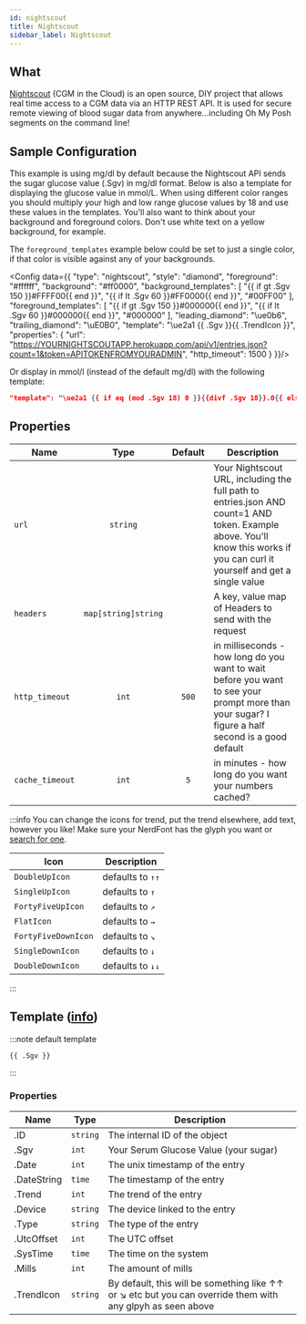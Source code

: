 ```yaml
---
id: nightscout
title: Nightscout
sidebar_label: Nightscout
---
```


## What

[Nightscout][nightscout] (CGM in the Cloud) is an open source,
DIY project that allows real time access to a CGM data via an HTTP REST API. It
is used for secure remote viewing of blood sugar data from anywhere...including
Oh My Posh segments on the command line!

## Sample Configuration

This example is using mg/dl by default because the Nightscout API sends the sugar
glucose value (.Sgv) in mg/dl format. Below is also a template for displaying the
glucose value in mmol/L. When using different color ranges you should multiply your
high and low range glucose values by 18 and use these values in the templates.
You'll also want to think about your background and foreground colors. Don't use
white text on a yellow background, for example.

The `foreground_templates` example below could be set to just a single color,
if that color is visible against any of your backgrounds.


<Config data={{
  "type": "nightscout",
  "style": "diamond",
  "foreground": "#ffffff",
  "background": "#ff0000",
  "background_templates": [
    "{{ if gt .Sgv 150 }}#FFFF00{{ end }}",
    "{{ if lt .Sgv 60 }}#FF0000{{ end }}",
    "#00FF00"
  ],
  "foreground_templates": [
    "{{ if gt .Sgv 150 }}#000000{{ end }}",
    "{{ if lt .Sgv 60 }}#000000{{ end }}",
    "#000000"
  ],
  "leading_diamond": "\ue0b6",
  "trailing_diamond": "\uE0B0",
  "template": "\ue2a1 {{ .Sgv }}{{ .TrendIcon }}",
  "properties": {
    "url": "https://YOURNIGHTSCOUTAPP.herokuapp.com/api/v1/entries.json?count=1&token=APITOKENFROMYOURADMIN",
    "http_timeout": 1500
  }
}}/>

Or display in mmol/l (instead of the default mg/dl) with the following template:

```json
"template": "\ue2a1 {{ if eq (mod .Sgv 18) 0 }}{{divf .Sgv 18}}.0{{ else }} {{ round (divf .Sgv 18) 1 }}{{ end }}{{ .TrendIcon }}"
```

## Properties

| Name            | Type                | Default | Description                                                                                                                                                                  |
| --------------- | :-----------------: | :-----: | ---------------------------------------------------------------------------------------------------------------------------------------------------------------------------- |
| `url`           | `string`            |         | Your Nightscout URL, including the full path to entries.json AND count=1 AND token. Example above. You'll know this works if you can curl it yourself and get a single value |
| `headers`       | `map[string]string` |         | A key, value map of Headers to send with the request                                                                                                                         |
| `http_timeout`  | `int`               | `500`   | in milliseconds - how long do you want to wait before you want to see your prompt more than your sugar? I figure a half second is a good default                             |
| `cache_timeout` | `int`               | `5`     | in minutes - how long do you want your numbers cached?                                                                                                                       |

:::info
You can change the icons for trend, put the trend elsewhere, add text, however you like!
Make sure your NerdFont has the glyph you want or [search for one][nf-search].

| Icon                | Description      |
| ------------------- | ---------------- |
| `DoubleUpIcon`      | defaults to `↑↑` |
| `SingleUpIcon`      | defaults to `↑`  |
| `FortyFiveUpIcon`   | defaults to `↗`  |
| `FlatIcon`          | defaults to `→`  |
| `FortyFiveDownIcon` | defaults to `↘`  |
| `SingleDownIcon`    | defaults to `↓`  |
| `DoubleDownIcon`    | defaults to `↓↓` |

:::

## Template ([info][templates])

:::note default template

```template
{{ .Sgv }}
```

:::

### Properties

| Name        | Type     | Description                                                                                                |
| ----------- | -------- | ---------------------------------------------------------------------------------------------------------- |
| .ID         | `string` | The internal ID of the object                                                                              |
| .Sgv        | `int`    | Your Serum Glucose Value (your sugar)                                                                      |
| .Date       | `int`    | The unix timestamp of the entry                                                                            |
| .DateString | `time`   | The timestamp of the entry                                                                                 |
| .Trend      | `int`    | The trend of the entry                                                                                     |
| .Device     | `string` | The device linked to the entry                                                                             |
| .Type       | `string` | The type of the entry                                                                                      |
| .UtcOffset  | `int`    | The UTC offset                                                                                             |
| .SysTime    | `time`   | The time on the system                                                                                     |
| .Mills      | `int`    | The amount of mills                                                                                        |
| .TrendIcon  | `string` | By default, this will be something like ↑↑ or ↘ etc but you can override them with any glpyh as seen above |

[templates]: /docs/configuration/templates
[nightscout]: http://www.nightscout.info/
[nf-search]: https://www.nerdfonts.com/cheat-sheet
